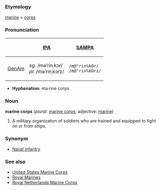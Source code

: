 ===Etymology===
[[marine]] + [[corps]]

===Pronunciation===
{| border=1 cellpadding=5
! !! [[w:International Phonetic Alphabet|IPA]] !! [[w:SAMPA|SAMPA]]
|-
! [[GenAm]]
| ''sg.'' /məˈrinˌkɔr/ <br> ''pl.'' /məˈrinˌkɔrz/ || <tt>/m@"rin%kOr/<br>/m@"rin%kOrz/</tt>
|}

*'''Hyphenation:''' ma·rine corps


===Noun===
'''marine corps''' (''plural:'' [[marine corps]]; adjective: [[marine]])

#A military organization of soldiers who are trained and equipped to fight on or from ships.

===Synonym===
* [[Naval infantry]]

===See also===
*[[United States Marine Corps]]
*[[Royal Marines]]
*[[Royal Netherlands Marine Corps]]